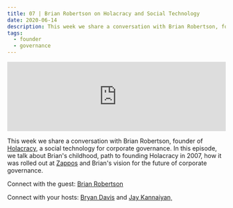 ```yaml
---
title: 07 | Brian Robertson on Holacracy and Social Technology
date: 2020-06-14
description: This week we share a conversation with Brian Robertson, founder of Holacracy, a social technology for corporate governance. In this episode, we talk about Brian's childhood, path to founding Holacracy in 2007, how it was rolled out at Zappos and Brian's vision for the future of corporate governance.
tags:
  - founder
  - governance
---
```


<iframe src="https://anchor.fm/heart-of-the-matter/embed/episodes/07--Brian-Robertson-on-Holacracy-and-Social-Governance-efdtl2/a-a2fcsgl" height="160px" width="100%" frameborder="0" scrolling="no"></iframe>

This week we share a conversation with Brian Robertson, founder of [Holacracy](https://www.holacracy.org/), a social technology for corporate governance. In this episode, we talk about Brian's childhood, path to founding Holacracy in 2007, how it was rolled out at [Zappos](https://www.zapposinsights.com/about/holacracy) and Brian's vision for the future of corporate governance.

Connect with the guest: [Brian Robertson](https://www.linkedin.com/in/brian-robertson-517182/)

Connect with your hosts: [Bryan Davis](https://www.linkedin.com/in/bryangilbertdavis/) and [Jay Kannaiyan](https://jaykannaiyan.com)¸